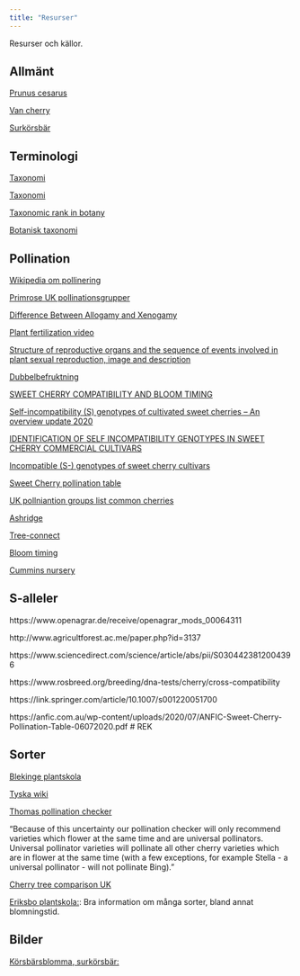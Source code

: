 ```yaml
---
title: "Resurser"
---
```


Resurser och källor.

## Allmänt

[Prunus cesarus](https://en.wikipedia.org/wiki/Prunus_cerasus)

[Van cherry](https://en.wikipedia.org/wiki/Van_cherry)

[Surkörsbär](https://en.wikipedia.org/wiki/Prunus_cerasus#Origins_and_cultivation)

<!-- Bok Webster A.D & Looney N.E (red) (1996) Cherries: Crop physiology, production and uses. Cambridge, CAB INTERNATIONAL Kap. 3, 5, 7, 8, 15. -->

<!-- https://svensktradgard.se/ -->

## Terminologi

[Taxonomi](https://botanicalsociety.org.za/the-science-of-names-an-introduction-to-plant-taxonomy/)

[Taxonomi](https://glossary.lias.net/wiki/Taxonomic_rank)

[Taxonomic rank in botany](https://en.wikipedia.org/wiki/Taxonomic_rank#Ranks_in_botany)

[Botanisk taxonomi](https://en.wikipedia.org/wiki/Taxonomic_rank#Ranks_in_botany)

## Pollination

[Wikipedia om pollinering](https://sv.wikipedia.org/wiki/Pollinering)

[Primrose UK pollinationsgrupper](https://www.primrose.co.uk/blog/plants/cherry-fruit-trees-pollination-varieties-guide/)
<!-- Self-sterile cherry trees require another variety flowering at the same time to ensure fertilisation. They are henceforth put into flowering groups from 1 (very early) to 6 (very late). A cherry tree can be partnered with a cherry that is plus or minus 1 (+-1) its own group. -->


[Difference Between Allogamy and Xenogamy](https://pediaa.com/difference-between-allogamy-and-xenogamy/)

[Plant fertilization video](https://study.com/academy/lesson/plant-fertilization-process-definition-quiz.html)

[Structure of reproductive organs and the sequence of events involved in plant sexual reproduction, image and description](https://www.researchgate.net/figure/Structure-of-reproductive-organs-and-the-sequence-of-events-involved-in-plant-sexual_fig1_303994517)

[Dubbelbefruktning](https://en.wikipedia.org/wiki/Double_fertilization)

[SWEET CHERRY COMPATIBILITY AND BLOOM TIMING](https://anfic.com.au/wp-content/uploads/2022/05/ANFIC-Sweet-Cherry-Pollination-Table-13042022.pdf)

[Self-incompatibility (S) genotypes of cultivated sweet cherries – An overview update 2020](https://www.openagrar.de/receive/openagrar_mods_00064311)

[IDENTIFICATION OF SELF INCOMPATIBILITY GENOTYPES IN SWEET CHERRY COMMERCIAL CULTIVARS](http://www.agricultforest.ac.me/paper.php?id=3137)

[Incompatible (S-) genotypes of sweet cherry cultivars](https://www.sciencedirect.com/science/article/abs/pii/S0304423812004396)
<!-- An update of the S-genotype of 734 sweet cherries was summarized. The data includes results of 51 new varieties supplemented with data from various published sources and personal information up to 2012 -->

[Sweet Cherry pollination table](https://anfic.com.au/wp-content/uploads/2020/07/ANFIC-Sweet-Cherry-Pollination-Table-06072020.pdf)

[UK pollniantion groups list common cherries](https://www.gardenfocused.co.uk/fruitarticles/cherry/pollination.php)

<!-- "Suitable pollination partners include those in the same pollination group and the pollination group above and below. For instance, Merton Bigarreau is in pollination 3. It can be pollinated by  varieties not only in pollination group three but also in the groups 2 and 4." -->

[Ashridge](https://www.ashridgetrees.co.uk/advice/pollinating-cherry-trees)

[Tree-connect](https://treeconnect.com/cherry-tree-pollenizer/)

[Bloom timing](https://treeconnect.com/cherry-tree-pollenizer/)

[Cummins nursery](https://www.cumminsnursery.com/learn-trees/fruit-tree-bloom-dates/)
<!-- "Because sweet cherry pollination is complicated, we always recommend that growers start with one self-fertile “universal pollenizer.” This way you are guaranteed to have at least some cherries in your crop. Once you start adding trees to your cherry collection, you will likely have questions about bloom times. The two lists below are groups that will not make good pairings because their bloom times are at the opposite ends of the sweet cherry bloom period:" -->
<!-- "We do not recommend using tart cherries as pollenizers for sweet cherries, as the bloom time for tart cherries is usually later than that of sweet cherries." -->

## S-alleler

https://www.openagrar.de/receive/openagrar_mods_00064311

http://www.agricultforest.ac.me/paper.php?id=3137

https://www.sciencedirect.com/science/article/abs/pii/S0304423812004396

https://www.rosbreed.org/breeding/dna-tests/cherry/cross-compatibility

https://link.springer.com/article/10.1007/s001220051700

https://anfic.com.au/wp-content/uploads/2020/07/ANFIC-Sweet-Cherry-Pollination-Table-06072020.pdf  # REK


<!-- Schuster, Mirko Mirko (2020): Self-incompatibility (S) genotypes of cultivated sweet cherries – An overview update 2020. OpenAgrar Repository. Online unter: https://www.openagrar.de/receive/openagrar_mods_00064311. -->
<!-- - Här finns excelfiler för nedladdning -->

## Sorter

[Blekinge plantskola](https://organicfruittrees.eu/products/buttners-rote)
<!-- Mognad: juli = tidigt //aug = mellan // sept = sen -->
<!-- Skörd: bra / medel / liten -->

[Tyska wiki](https://de.wikipedia.org/wiki/Liste_von_Kirschsorten)

[Thomas pollination checker](https://thomasfruittrees.eu/pollinationchecker.aspx)

"Because of this uncertainty our pollination checker will only recommend varieties which flower at the same time and are universal pollinators. Universal pollinator varieties will pollinate all other cherry varieties which are in flower at the same time (with a few exceptions, for example Stella - a universal pollinator - will not pollinate Bing). "

[Cherry tree comparison UK](https://www.gardenfocused.co.uk/fruitarticles/cherry/varieties.php)

[Eriksbo plantskola:](http://www.eriksbo-plantskola.se/): Bra information om många sorter, bland annat blomningstid.

## Bilder

[Körsbärsblomma, surkörsbär:](https://commons.wikimedia.org/wiki/File:Prunus_cerasus_blossom_1.jpg)

<!-- Note: Finns i hög upplösning. -->
